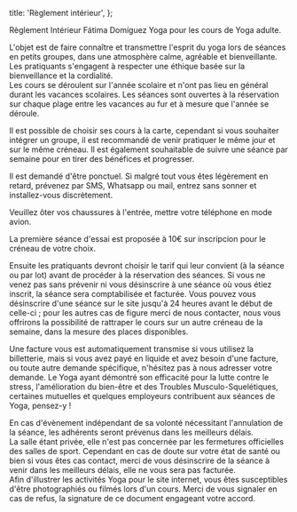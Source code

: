 
  title: 'Règlement intérieur',
};


Règlement Intérieur Fátima Domíguez Yoga pour les cours de Yoga adulte.

<Section id="1" title="Objet">
  L'objet est de faire connaître et transmettre l'esprit du yoga lors de séances en petits groupes, dans une atmosphère
  calme, agréable et bienveillante.
</Section>

<Section id="2" title="Éthique">
  Les pratiquants s'engagent à respecter une éthique basée sur la bienveillance et la cordialité.
</Section>

<Section id="3" title="Organisation des cours">
  Les cours se déroulent sur l'année scolaire et n'ont pas lieu en général durant les vacances scolaires. Les séances sont ouvertes à la réservation sur chaque plage entre les vacances au fur et à mesure que l'année se déroule.

  Il est possible de choisir ses cours à la carte, cependant si vous souhaiter intégrer un groupe, il est recommandé de venir pratiquer le même jour et sur le même créneau. Il est également souhaitable de suivre une séance par semaine pour en tirer des bénéfices et progresser.

  Il est demandé d'être ponctuel. Si malgré tout vous êtes légèrement en retard, prévenez par SMS, Whatsapp ou mail, entrez sans sonner et installez-vous discrètement.

  Veuillez ôter vos chaussures à l'entrée, mettre votre téléphone en mode avion.
</Section>

<Section id="4" title="Paiement et Facturation">
  La première séance d'essai est proposée à 10€ sur inscripcion pour le créneau de votre choix.

  Ensuite les pratiquants devront choisir le tarif qui leur convient (à la séance ou par lot) avant de procéder à la réservation des séances.
  Si vous ne venez pas sans prévenir ni vous désinscrire à une séance où vous étiez inscrit, la séance sera comptabilisée et facturée.
  Vous pouvez vous désinscrire d'une séance sur le site jusqu'à 24 heures avant le début de celle-ci ; pour les autres cas de figure merci de nous contacter, nous vous offrirons la possibilité de rattraper le cours sur un autre créneau de la semaine, dans la mesure des places disponibles.

  Une facture vous est automatiquement transmise si vous utilisez la billetterie, mais si vous avez payé en liquide et avez besoin d'une facture, ou toute autre demande spécifique, n'hésitez pas à nous adresser votre demande. Le Yoga ayant démontré son efficacité pour la lutte contre le stress, l'amélioration du bien-être et des Troubles Musculo-Squelétiques, certaines mutuelles et quelques employeurs contribuent aux séances de Yoga, pensez-y !
  </Section>
<Section id="5" title="Absence de l'enseignante">
  En cas d'évènement indépendant de sa volonté nécessitant l'annulation de la séance, les adhérents seront prévenus dans les meilleurs délais.
</Section>

<Section id="6" title="Crise sanitaire">
  La salle étant privée, elle n'est pas concernée par les fermetures officielles des salles de sport. Cependant en cas de doute sur votre état de santé ou bien si vous êtes cas contact, merci de vous désinscrire de la séance à venir dans les meilleurs délais, elle ne vous sera pas facturée.
</Section>

<Section id="7" title="Droit à l'image">
  Afin d'illustrer les activités Yoga pour le site internet, vous êtes susceptibles d'être photographiés ou filmés lors d'un cours. Merci de vous signaler en cas de refus, la signature de ce document engageant votre accord.
</Section>

